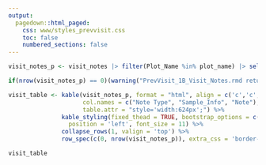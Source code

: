 ```yaml
---
output: 
  pagedown::html_paged:
    css: www/styles_prevvisit.css
    toc: false
    numbered_sections: false
---
```


```r
visit_notes_p <- visit_notes |> filter(Plot_Name %in% plot_name) |> select(-Plot_Name, -SampleYear)

if(nrow(visit_notes_p) == 0)(warning("PrevVisit_1B_Visit_Notes.rmd returned dataframe with 0 rows."))

visit_table <- kable(visit_notes_p, format = "html", align = c('c','c', 'l'),
                     col.names = c("Note Type", "Sample_Info", "Note"),
                     table.attr = "style='width:624px';") %>% 
               kable_styling(fixed_thead = TRUE, bootstrap_options = c('striped'), full_width = TRUE,
                 position = 'left', font_size = 11) %>% 
               collapse_rows(1, valign = 'top') %>% 
               row_spec(c(0, nrow(visit_notes_p)), extra_css = 'border-bottom: 1px solid #000000')

```

```r
visit_table
```
